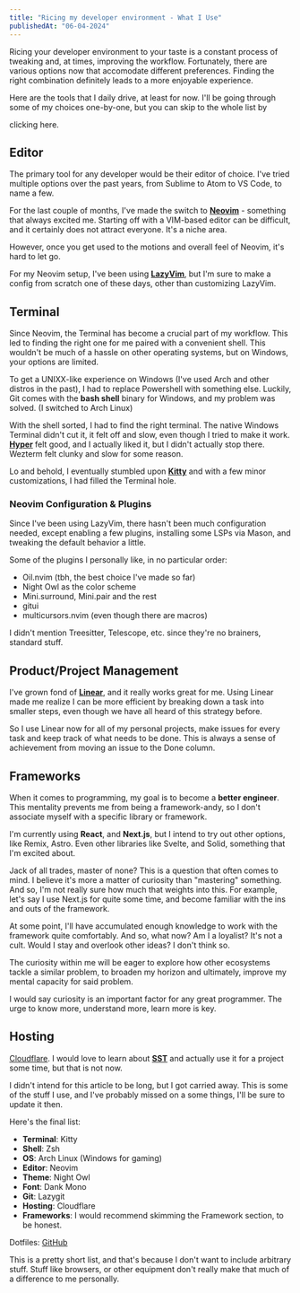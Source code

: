 ```yaml
---
title: "Ricing my developer environment - What I Use"
publishedAt: "06-04-2024"
---
```


Ricing your developer environment to your taste is a constant process of tweaking and, at times, improving the workflow. Fortunately, there are various options now that accomodate different preferences. Finding the right combination definitely leads to a more enjoyable experience. 

Here are the tools that I daily drive, at least for now. I'll be going through some of my choices one-by-one, but you can skip to the whole list by 
<Link href="#tools-list">clicking here</Link>.

## Editor

The primary tool for any developer would be their editor of choice. I've tried multiple options over the past years, from Sublime to Atom to VS Code, to name a few.

For the last couple of months, I've made the switch to <a href="https://neovim.io" target="_blank">**Neovim**</a> - something that always excited me. Starting off with a VIM-based editor can be difficult, and it certainly does not attract everyone. It's a niche area.

However, once you get used to the motions and overall feel of Neovim, it's hard to let go.

For my Neovim setup, I've been using <a href="https://lazyvim.org" target="_blank">**LazyVim**</a>, but I'm sure to make a config from scratch one of these days, other than customizing LazyVim.

## Terminal

Since Neovim, the Terminal has become a crucial part of my workflow. This led to finding the right one for me paired with a convenient shell. This wouldn't be much of a hassle on other operating systems, but on Windows, your options are limited.

<span className="line-through">To get a UNIXX-like experience on Windows (I've used Arch and other distros in the past), I had to replace Powershell with something else. Luckily, Git comes with the **bash shell** binary for Windows, and my problem was solved.</span> (I switched to Arch Linux)

With the shell sorted, I had to find the right terminal. The native Windows Terminal didn't cut it, it felt off and slow, even though I tried to make it work. <a href="https://hyper.is" target="_blank">**Hyper**</a> felt good, and I actually liked it, but I didn't actually stop there. Wezterm felt clunky and slow for some reason.

Lo and behold, I eventually stumbled upon <a href="https://sw.kovidgoyal.net/kitty/" target="_blank">**Kitty**</a> and with a few minor customizations, I had filled the Terminal hole.

### Neovim Configuration & Plugins

Since I've been using LazyVim, there hasn't been much configuration needed, except enabling a few plugins, installing some LSPs via Mason, and tweaking the default behavior a little.

Some of the plugins I personally like, in no particular order:

- Oil.nvim (tbh, the best choice I've made so far)
- Night Owl as the color scheme
- Mini.surround, Mini.pair and the rest
- gitui
- multicursors.nvim (even though there are macros)

I didn't mention Treesitter, Telescope, etc. since they're no brainers, standard stuff.

## Product/Project Management

I've grown fond of <a href="https://linear.app" target="_blank">**Linear**</a>, and it really works great for me. Using Linear made me realize I can be more efficient by breaking down a task into smaller steps, even though we have all heard of this strategy before.

So I use Linear now for all of my personal projects, make issues for every task and keep track of what needs to be done. This is always a sense of achievement from moving an issue to the Done column.

## Frameworks

When it comes to programming, my goal is to become a **better engineer**. This mentality prevents me from being a framework-andy, so I don't associate myself with a specific library or framework.

I'm currently using **React**, and **Next.js**, but I intend to try out other options, like Remix, Astro. Even other libraries like Svelte, and Solid, something that I'm excited about.

Jack of all trades, master of none? This is a question that often comes to mind. I believe it's more a matter of curiosity than "mastering" something. And so, I'm not really sure how much that weights into this. For example, let's say I use Next.js for quite some time, and become familiar with the ins and outs of the framework.

At some point, I'll have accumulated enough knowledge to work with the framework quite comfortably. And so, what now? Am I a loyalist? It's not a cult. Would I stay and overlook other ideas? I don't think so.

The curiosity within me will be eager to explore how other ecosystems tackle a similar problem, to broaden my horizon and ultimately, improve my mental capacity for said problem.

I would say curiosity is an important factor for any great programmer. The urge to know more, understand more, learn more is key.

## Hosting

<a href="https://cloudflare.com" target="_blank">Cloudflare</a>. I would love to learn about <a href="https://sst.dev" target="_blank">**SST**</a> and actually use it for a project some time, but that is not now.

I didn't intend for this article to be long, but I got carried away. This is some of the stuff I use, and I've probably missed on a some things, I'll be sure to update it then.

<div id="tools-list">
Here's the final list:

- **Terminal**: Kitty
- **Shell**: Zsh
- **OS**: Arch Linux (Windows for gaming)
- **Editor**: Neovim
- **Theme**: Night Owl
- **Font**: Dank Mono
- **Git**: Lazygit
- **Hosting**: Cloudflare
- **Frameworks**: I would recommend skimming the Framework section, to be honest.
</div>

Dotfiles: [GitHub](https://github.com/m4kman/dotfiles)

This is a pretty short list, and that's because I don't want to include arbitrary stuff. Stuff like browsers, or other equipment don't really make that much of a difference to me personally.
